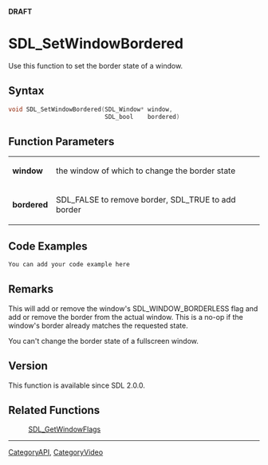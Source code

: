<span color="red">'''DRAFT'''</span>


<!-- #*^*^*^*^*See http://wiki.libsdl.org/moin.cgi/SGFunctions for details on editing this page*^*^*^*^* -->


= SDL_SetWindowBordered =
Use this function to set the border state of a window.




== Syntax ==
<syntaxhighlight lang='c++'>
void SDL_SetWindowBordered(SDL_Window* window,
                           SDL_bool    bordered)
</syntaxhighlight>


== Function Parameters ==
{|
|'''window'''
|the window of which to change the border state
|-
|'''bordered'''
|SDL_FALSE to remove border, SDL_TRUE to add border
|}


== Code Examples ==
<syntaxhighlight lang='c++'>
You can add your code example here
</syntaxhighlight>

<!-- #Leave this section as-is unless you have a code example to put in.  In that case, replace You can add your code example here with your code example following the Style Guide instructions.  Leave the rest of the markup alone and delete this comment. -->


== Remarks ==
This will add or remove the window's SDL_WINDOW_BORDERLESS flag and add or remove the border from the actual window. This is a no-op if the window's border already matches the requested state.

You can't change the border state of a fullscreen window.

== Version ==
This function is available since SDL 2.0.0.

== Related Functions ==
:[[SDL_GetWindowFlags]]

----
[[CategoryAPI]], [[CategoryVideo]]
<!-- #See the Style Guide for instructions on editing the footer. -->
